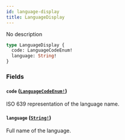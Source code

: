 ```yaml
---
id: language-display
title: LanguageDisplay
---
```


No description

```graphql
type LanguageDisplay {
  code: LanguageCodeEnum!
  language: String!
}
```

### Fields

#### `code` ([`LanguageCodeEnum!`](/developer/api-reference/enums/language-code-enum.mdx))

ISO 639 representation of the language name.

#### `language` ([`String!`](/developer/api-reference/scalars/string.mdx))

Full name of the language.
